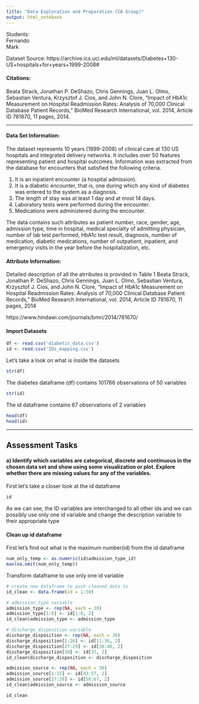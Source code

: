 ```yaml
---
title: "Data Exploration and Preparation (CA Group)"
output: html_notebook
---
```


Students:\
Fernando\
Mark

Dataset Source: https://archive.ics.uci.edu/ml/datasets/Diabetes+130-US+hospitals+for+years+1999-2008#

#### Citations:

Beata Strack, Jonathan P. DeShazo, Chris Gennings, Juan L. Olmo, Sebastian Ventura, Krzysztof J. Cios, and John N. Clore, “Impact of HbA1c Measurement on Hospital Readmission Rates: Analysis of 70,000 Clinical Database Patient Records,” BioMed Research International, vol. 2014, Article ID 781670, 11 pages, 2014.

---

#### Data Set Information:

The dataset represents 10 years (1999-2008) of clinical care at 130 US hospitals and integrated delivery networks. It includes over 50 features representing patient and hospital outcomes. Information was extracted from the database for encounters that satisfied the following criteria.

1. It is an inpatient encounter (a hospital admission).
2. It is a diabetic encounter, that is, one during which any kind of diabetes was entered to the system as a diagnosis.
3. The length of stay was at least 1 day and at most 14 days.
4. Laboratory tests were performed during the encounter.
5. Medications were administered during the encounter.

The data contains such attributes as patient number, race, gender, age, admission type, time in hospital, medical specialty of admitting physician, number of lab test performed, HbA1c test result, diagnosis, number of medication, diabetic medications, number of outpatient, inpatient, and emergency visits in the year before the hospitalization, etc.

#### Attribute Information:

Detailed description of all the atrributes is provided in Table 1 Beata Strack, Jonathan P. DeShazo, Chris Gennings, Juan L. Olmo, Sebastian Ventura, Krzysztof J. Cios, and John N. Clore, “Impact of HbA1c Measurement on Hospital Readmission Rates: Analysis of 70,000 Clinical Database Patient Records,” BioMed Research International, vol. 2014, Article ID 781670, 11 pages, 2014

https://www.hindawi.com/journals/bmri/2014/781670/

#### Import Datasets

```r
df <- read.csv('diabetic_data.csv')
id <- read.csv('IDs_mapping.csv')
```

Let's take a look on what is inside the datasets

```r
str(df)
```

The diabetes dataframe (df) contains 101766 observations of  50 variables

```r
str(id)
```

The id dataframe contains 67 observations of 2 variables

```r
head(df)
head(id)
```

---
## Assessment Tasks

#### a) Identify which variables are categorical, discrete and continuous in the chosen data set and show using some visualization or plot. Explore whether there are missing values for any of the variables.

First let's take a closer look at the id dataframe

```r
id
```

As we can see, the ID variables are interchanged to all other ids and we can possibly use only one id variable and change the description variable to their appropriate type

#### Clean up id dataframe

First let's find out what is the maximum number(id) from the id dataframe

```r
num_only_temp <- as.numeric(id$admission_type_id)
max(na.omit(num_only_temp))
```

Transform dataframe to use only one id variable

```r
# create new dataframe to push cleaned data to
id_clean <- data.frame(id = 1:30)

# admission_type variable
admission_type <- rep(NA, each = 30)
admission_type[1:8] <- id[1:8, 2]
id_clean$admission_type <- admission_type

# discharge_disposition variable
discharge_disposition <- rep(NA, each = 30)
discharge_disposition[1:26] <- id[11:36, 2]
discharge_disposition[27:29] <- id[38:40, 2]
discharge_disposition[30] <- id[37, 2]
id_clean$discharge_disposition <- discharge_disposition

admission_source <- rep(NA, each = 30)
admission_source[1:15] <- id[43:57, 2]
admission_source[17:26] <- id[58:67, 2]
id_clean$admission_source <- admission_source
```

```r
id_clean
```


